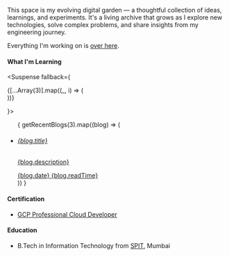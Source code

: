 
<Name />

This space is my evolving digital garden — a thoughtful collection of ideas, learnings, and experiments. It's a living archive that grows as I explore new technologies, solve complex problems, and share insights from my engineering journey.

Everything I'm working on is [over here](/work).

#### What I'm Learning

<Suspense fallback={<div className="animate-pulse space-y-3 mb-8">
  {[...Array(3)].map((_, i) => (
    <div key={i} className="h-24 bg-gray-200 dark:bg-gray-800 rounded-lg"></div>
  ))}
</div>}>
<ul className="space-y-3 mb-8">
{
    getRecentBlogs(3).map((blog) => (
        <li key={blog.slug} className="group">
            <a 
                href={`/writings/${blog.slug}`} 
                className="block p-4 rounded-lg border border-gray-200 dark:border-gray-800 hover:border-blue-300 dark:hover:border-blue-600 transition-all duration-300 hover:shadow-sm dark:hover:shadow-none bg-white/50 dark:bg-gray-900/50 hover:bg-blue-50/50 dark:hover:bg-blue-950/20 card-hover"
            >
                <h6 className="font-semibold text-gray-900 dark:text-gray-100 mb-1 group-hover:text-blue-600 dark:group-hover:text-blue-400 transition-colors duration-200">
                    {blog.title}
                </h6>
                <p className="text-gray-600 dark:text-gray-400 text-sm mb-2 leading-relaxed">
                    {blog.description}
                </p>
                <div className="flex items-center justify-between">
                    <span className="text-gray-500 dark:text-gray-500 text-xs font-medium">
                        {blog.date}
                    </span>
                    <span className="text-gray-500 dark:text-gray-500 text-xs">
                        {blog.readTime}
                    </span>
                </div>
            </a>
        </li>
    ))
}
</ul>
</Suspense>

#### Certification

- [GCP Professional Cloud Developer](https://scq.io/rsolS68)

#### Education

- B.Tech in Information Technology from [SPIT](https://www.spit.ac.in/), Mumbai